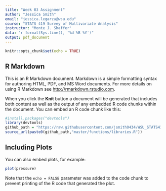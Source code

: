 ```yaml
---
title: "Week 03 Assignment"
author: "Jessica Smith"
email: "jessica.legarza@wsu.edu"
course: "STATS 419 Survey of Multivariate Analysis"
instructor: "Monte J. Shaffer"
data: "r format(Sys.time(), '%d %B %Y')"
output: pdf_document
---
```


```r
knitr::opts_chunk$set(echo = TRUE)
```

## R Markdown

This is an R Markdown document. Markdown is a simple formatting syntax for authoring HTML, PDF, and MS Word documents. For more details on using R Markdown see <http://rmarkdown.rstudio.com>.

When you click the **Knit** button a document will be generated that includes both content as well as the output of any embedded R code chunks within the document. You can embed an R code chunk like this:

```r
#install.packages("devtools")
library(devtools)
github_path = "https://raw.githubusercontent.com/jsmith0434/WSU_STATS419_FALL2020/"
source_url(paste0(github_path,"master/functions/libraries.R"))
```

## Including Plots

You can also embed plots, for example:

```r
plot(pressure)
```

Note that the `echo = FALSE` parameter was added to the code chunk to prevent printing of the R code that generated the plot.
